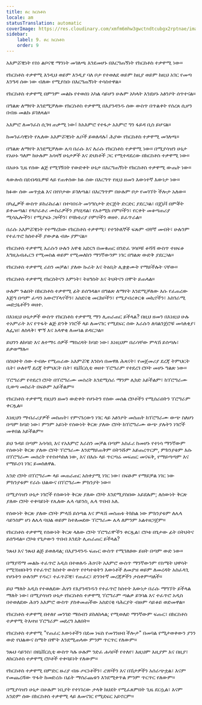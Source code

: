 ```yaml
---
title: ፀረ ክርስቶስ
locale: am
statusTranslation: automatic
coverImage: https://res.cloudinary.com/xmfm6mhw3gwctndtcubgx2rptnae/image/upload/v1741354419/small_cover_la_gran_rebelion_28716e29d2.webp
sidebar:
    label: 9. ፀረ ክርስቶስ
    order: 9
---
```

አእምሯዊነት የስነ ልቦናዊ ማንነት መገለጫ እንደመሆኑ በእርግጠኝነት የክርስቶስ ተቃዋሚ ነው።

የክርስቶስ ተቃዋሚ እንዲህ ወይም እንዲያ ባለ ቦታ የተወለደ ወይም ከዚያ ወይም ከዚህ አገር የመጣ እንግዳ ሰው ነው ብለው የሚያስቡ በእርግጠኝነት ተሳስተዋል።

የክርስቶስ ተቃዋሚ በምንም መልኩ የተወሰነ አካል ሳይሆን ሁሉም አካላት እንደሆኑ አፅንዖት ሰጥተናል።

በግልጽ ለማየት እንደሚቻለው የክርስቶስ ተቃዋሚ በእያንዳንዱ ሰው ውስጥ በጥልቀት የሰረጸ ሲሆን በብዙ መልኩ ይገለጻል።

አእምሮ ለመንፈስ ሲገዛ ጠቃሚ ነው፤ ከአእምሮ የተፋታ አእምሮ ግን ፋይዳ ቢስ ይሆናል።

ከመንፈሳዊነት የሌለው አእምሯዊነት ሌቦች ይወለዳሉ፤ ሕያው የክርስቶስ ተቃዋሚ መገለጫ።

በግልጽ ለማየት እንደሚቻለው ሌባ በራሱ እና ለራሱ የክርስቶስ ተቃዋሚ ነው። በሚያሳዝን ሁኔታ የአሁኑ ዓለም ከሁሉም አሳዛኝ ሁኔታዎች እና ድህነቶች ጋር የሚተዳደረው በክርስቶስ ተቃዋሚ ነው።

በአሁኑ ጊዜ የሰው ልጅ የሚገኝበት የውድቀት ሁኔታ በእርግጠኝነት የክርስቶስ ተቃዋሚ ውጤት ነው።

ጳውሎስ በደብዳቤዎቹ ላይ የጠቀሰው ክፉ ሰው በእርግጥ የዚህ ዘመን እውነተኛ እውነታ ነው።

ክፉው ሰው መጥቷል እና በየቦታው ይገለጣል፣ በእርግጥም በሁሉም ቦታ የመገኘት ችሎታ አለው።

በካፌዎች ውስጥ ይከራከራል፣ በተባበሩት መንግስታት ድርጅት ድርድር ያደርጋል፣ በጄኔቫ በምቾት ይቀመጣል፣ የላቦራቶሪ ሙከራዎችን ያካሂዳል፣ የአቶሚክ ቦምቦችን፣ የርቀት መቆጣጠሪያ ሚሳኤሎችን፣ የሚያፍኑ ጋዞችን፣ የባክቴሪያ ቦምቦችን ወዘተ. ይፈጥራል።

በራሱ አእምሯዊነት የተማረከው የክርስቶስ ተቃዋሚ፣ የተንኮለኞች ፍጹም ብቸኛ መብት፣ ሁሉንም የተፈጥሮ ክስተቶች ያውቃል ብሎ ያምናል።

የክርስቶስ ተቃዋሚ እራሱን ሁሉን አዋቂ አድርጎ በመቁጠር በንድፈ ሃሳቦቹ ቆሻሻ ውስጥ ተዘፍቆ እግዚአብሔርን የሚመስል ወይም የሚመለክን ማንኛውንም ነገር በግልጽ ውድቅ ያደርጋል።

የክርስቶስ ተቃዋሚ ራስን መቻል፣ ያለው ኩራት እና ትዕቢት ሊቋቋሙት የማይችሉት ናቸው።

የክርስቶስ ተቃዋሚ የክርስትናን እምነት፣ ትዕግስት እና ትህትናን በሞት ይጠላል።

ሁሉም ጉልበት በክርስቶስ ተቃዋሚ ፊት ይሰግዳል። በግልጽ ለማየት እንደሚቻለው እሱ የፈጠረው እጅግ በጣም ፈጣን አውሮፕላኖችን፣ አስደናቂ መርከቦችን፣ የሚያብረቀርቁ መኪኖችን፣ አስገራሚ መድኃኒቶችን ወዘተ.

በእነዚህ ሁኔታዎች ውስጥ የክርስቶስ ተቃዋሚ ማን ሊጠራጠር ይችላል? በዚህ ዘመን በእነዚህ ሁሉ ተአምራት እና የጥፋት ልጅ ድንቅ ነገሮች ላይ ለመናገር የሚደፍር ሰው እራሱን ለባልንጀሮቹ መሳለቂያ፣ ለፌዝ፣ ለስላቅ፣ ሞኝ እና አላዋቂ ለመባል ይዳርጋል።

ይህንን ለከባድ እና ለተማሩ ሰዎች ማስረዳት ከባድ ነው፣ እነዚህም በራሳቸው ምላሽ ይሰጣሉ፣ ይቃወማሉ።

በስህተት ሰው ተብሎ የሚጠራው አእምሯዊ እንስሳ በመዋለ ሕጻናት፣ የመጀመሪያ ደረጃ ትምህርት ቤት፣ ሁለተኛ ደረጃ ትምህርት ቤት፣ ዩኒቨርሲቲ ወዘተ ፕሮግራም የተደረገ ሮቦት መሆኑ ግልጽ ነው።

ፕሮግራም የተደረገ ሮቦት በፕሮግራሙ መሰረት እንደሚሰራ ማንም ሊክድ አይችልም፣ ከፕሮግራሙ ቢወጣ መስራት በፍፁም አይችልም።

የክርስቶስ ተቃዋሚ የዚህን ዘመን ውድቀት የሆኑትን የሰው መሰል ሮቦቶችን የሚሰራበትን ፕሮግራም ቀርጿል።

እነዚህን ማብራሪያዎች መስጠት፣ የምናገረውን ነገር ላይ አፅንዖት መስጠት ከፕሮግራሙ ውጭ ስለሆነ በጣም ከባድ ነው፣ ምንም አይነት የሰውነት ቅርጽ ያለው ሮቦት ከፕሮግራሙ ውጭ ያሉትን ነገሮች መቀበል አይችልም።

ይህ ጉዳይ በጣም አሳሳቢ እና የአእምሮ እራስን መቻል በጣም አስፈሪ ከመሆኑ የተነሳ ማንኛውም የሰውነት ቅርጽ ያለው ሮቦት ፕሮግራሙ እንደማይጠቅም በትንሹም አይጠረጥርም, ምክንያቱም እሱ በፕሮግራሙ መሰረት የተስተካከለ ነው, እና በእሱ ላይ ጥርጣሬ መፍጠር መናፍቅ, የማይጣጣም እና የማይረባ ነገር ይመስለዋል.

አንድ ሮቦት በፕሮግራሙ ላይ መጠራጠር አስቀያሚ ነገር ነው፣ በፍፁም የማይቻል ነገር ነው ምክንያቱም የራሱ ህልውና በፕሮግራሙ ምክንያት ነው።

በሚያሳዝን ሁኔታ ነገሮች የሰውነት ቅርጽ ያለው ሮቦት እንደሚያስበው አይደሉም; ለሰውነት ቅርጽ ያለው ሮቦት ተቀባይነት የሌለው ሌላ ሳይንስ, ሌላ ጥበብ አለ.

የሰውነት ቅርጽ ያለው ሮቦት ምላሽ ይሰጣል እና ምላሽ መስጠቱ ትክክል ነው ምክንያቱም ለሌላ ሳይንስም ሆነ ለሌላ ባህል ወይም ከተለመደው ፕሮግራሙ ሌላ ለምንም አልተዘጋጀም።

የክርስቶስ ተቃዋሚ የሰውነት ቅርጽ ላለው ሮቦት ፕሮግራሞችን ቀርጿል፣ ሮቦቱ በጌታው ፊት በትህትና ይሰግዳል። ሮቦቱ የጌታውን ጥበብ እንዴት ሊጠራጠር ይችላል?

ንጹህ እና ንጹህ ልጅ ይወለዳል; በእያንዳንዱ ፍጡር ውስጥ የሚገለፀው ይዘት በጣም ውድ ነው።

በማያሻማ መልኩ ተፈጥሮ አዲስ በተወለዱ ሕፃናት አእምሮ ውስጥ ማንኛውንም የስሜት ህዋሳት የሚገነዘቡትን የተፈጥሮ ክስተት ውስጥ የተካተቱትን እውነቶች ለመያዝ ወይም ለመረዳት አስፈላጊ የሆኑትን ሁሉንም የዱር፣ ተፈጥሯዊ፣ የጠፈር፣ ድንገተኛ መረጃዎችን ታስቀምጣለች።

ይህ ማለት አዲስ የተወለደው ሕፃን የእያንዳንዱን የተፈጥሮ ክስተት እውነታ በራሱ ማግኘት ይችላል ማለት ነው፣ በሚያሳዝን ሁኔታ የክርስቶስ ተቃዋሚ ፕሮግራም ጣልቃ ይገባል እና ተፈጥሮ አዲስ በተወለደው ሕፃን አእምሮ ውስጥ ያስቀመጠችው አስደናቂ ባሕርያት ብዙም ሳይቆይ ወድመዋል።

የክርስቶስ ተቃዋሚ በተለየ መንገድ ማሰብን ይከለክላል; የሚወለድ ማንኛውም ፍጡር፣ በክርስቶስ ተቃዋሚ ትእዛዝ ፕሮግራም መደረግ አለበት።

የክርስቶስ ተቃዋሚ "የጠፈር እውነቶችን በደመ ነፍስ የመገንዘብ ችሎታ" በመባል የሚታወቀውን ያንን ውድ የህልውና ስሜት በሞት እንደሚጠላው ምንም ጥርጥር የለውም።

ንጹህ ሳይንስ፣ በዩኒቨርሲቲ ውስጥ ካሉ ሁሉም ንድፈ ሐሳቦች የተለየ፣ እዚህም እዚያም እና በዚያ፣ ለክርስቶስ ተቃዋሚ ሮቦቶች ተቀባይነት የለውም።

የክርስቶስ ተቃዋሚ በምድር ዙሪያ ብዙ ጦርነቶችን፣ ረሃቦችን እና በሽታዎችን አሰራጭቷል፣ እናም የመጨረሻው ጥፋት ከመድረሱ በፊት ማሰራጨቱን እንደሚቀጥል ምንም ጥርጥር የለውም።

በሚያሳዝን ሁኔታ በሁሉም ነቢያት የተነገረው ታላቅ ክህደት የሚፈጸምበት ጊዜ ደርሷል፣ እናም አንድም ሰው በክርስቶስ ተቃዋሚ ላይ ለመናገር የሚደፍር አይኖርም።

